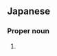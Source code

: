 ==Japanese==
{{ja-kanjitab|きみ|え|yomi=y}}

===Proper noun===
{{ja-pos|proper|きみえ}}

# {{given name|female|lang=ja|sort=きみえ}}